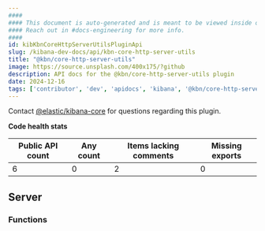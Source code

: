 ```yaml
---
####
#### This document is auto-generated and is meant to be viewed inside our experimental, new docs system.
#### Reach out in #docs-engineering for more info.
####
id: kibKbnCoreHttpServerUtilsPluginApi
slug: /kibana-dev-docs/api/kbn-core-http-server-utils
title: "@kbn/core-http-server-utils"
image: https://source.unsplash.com/400x175/?github
description: API docs for the @kbn/core-http-server-utils plugin
date: 2024-12-16
tags: ['contributor', 'dev', 'apidocs', 'kibana', '@kbn/core-http-server-utils']
---
```




Contact [@elastic/kibana-core](https://github.com/orgs/elastic/teams/kibana-core) for questions regarding this plugin.

**Code health stats**

| Public API count  | Any count | Items lacking comments | Missing exports |
|-------------------|-----------|------------------------|-----------------|
| 6 | 0 | 2 | 0 |

## Server

### Functions
<DocDefinitionList data={kbnCoreHttpServerUtilsObj.server.functions}/>

